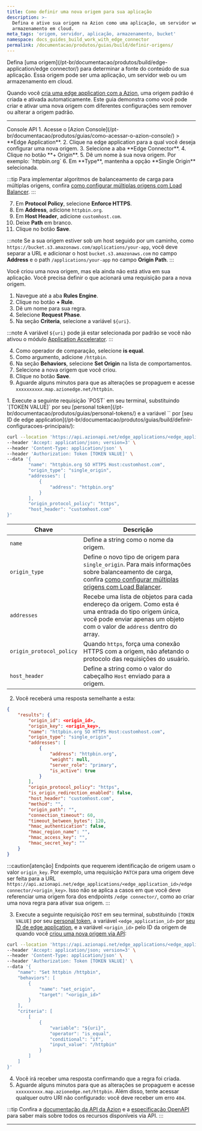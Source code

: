 ```yaml
---
title: Como definir uma nova origem para sua aplicação
description: >-
  Defina e ative sua origem na Azion como uma aplicação, um servidor web ou um
  armazenamento em cloud.
meta_tags: 'origem, servidor, aplicação, armazenamento, bucket'
namespace: docs_guides_build_work_with_edge_connector
permalink: /documentacao/produtos/guias/build/definir-origens/
---
```




Defina [uma origem](/pt-br/documentacao/produtos/build/edge-application/edge connector/) para determinar a fonte do conteúdo de sua aplicação. Essa origem pode ser uma aplicação, um servidor web ou um armazenamento em cloud.

Quando você [cria uma edge application com a Azion](/pt-br/documentacao/produtos/comecar-com-um-template/), uma origem padrão é criada e ativada automaticamente. Este guia demonstra como você pode criar e ativar uma nova origem com diferentes configurações sem remover ou alterar a origem padrão.

---

<Tabs client:visible>
    <Fragment slot="tab.console">Console</Fragment>
    <Fragment slot="tab.api">API</Fragment>

<Fragment slot="panel.console">
1. Acesse o [Azion Console](/pt-br/documentacao/produtos/guias/como-acessar-o-azion-console/) > **Edge Application**.
2. Clique na edge application para a qual você deseja configurar uma nova origem.
3. Selecione a aba **Edge Connector**.
4. Clique no botão **+ Origin**.
5. Dê um nome à sua nova origem. Por exemplo: `httpbin.org`
6. Em **Type**, mantenha a opção **Single Origin** selecionada.

:::tip
Para implementar algoritmos de balanceamento de carga para múltiplas origens, confira [como configurar múltiplas origens com Load Balancer](/pt-br/documentacao/produtos/guias/build/configure-multiplas-origens/).
:::

7. Em **Protocol Policy**, selecione **Enforce HTTPS**.
8. Em **Address**, adicione `httpbin.org`.
9. Em **Host Header**, adicione `customhost.com`.
10. Deixe **Path** em branco.
11. Clique no botão **Save**.

:::note
Se a sua origem estiver sob um host seguido por um caminho, como `https://bucket.s3.amazonaws.com/applications/your-app`, você deve separar a URL e adicionar o host `bucket.s3.amazonaws.com` no campo **Address** e o path `/applications/your-app` no campo **Origin Path**.
:::

Você criou uma nova origem, mas ela ainda não está ativa em sua aplicação. Você precisa definir o que acionará uma requisição para a nova origem.

1. Navegue até a aba **Rules Engine**.
2. Clique no botão **+ Rule**.
3. Dê um nome para sua regra.
4. Selecione **Request Phase**.
5. Na seção **Criteria**, selecione a variável `${uri}`.

:::note
A variável `${uri}` pode já estar selecionada por padrão se você não ativou o módulo [Application Accelerator](/pt-br/documentacao/produtos/build/edge-application/#modules).
:::

4. Como operador de comparação, selecione **is equal**.
5. Como argumento, adicione `/httpbin`.
6. Na seção **Behaviors**, selecione **Set Origin** na lista de comportamentos.
7. Selecione a nova origem que você criou.
8. Clique no botão **Save**.
9. Aguarde alguns minutos para que as alterações se propaguem e acesse `xxxxxxxxxx.map.azionedge.net/httpbin`.
</Fragment>

<Fragment slot="panel.api">
1. Execute a seguinte requisição `POST` em seu terminal, substituindo `[TOKEN VALUE]` por seu [personal token](/pt-br/documentacao/produtos/guias/personal-tokens/) e a variável `<edge_application_id>` por [seu ID de edge application](/pt-br/documentacao/produtos/guias/build/definir-configuracoes-principais/):

```bash
curl --location 'https://api.azionapi.net/edge_applications/<edge_application_id>/edge connector' \
--header 'Accept: application/json; version=3' \
--header 'Content-Type: application/json' \
--header 'Authorization: Token [TOKEN VALUE]' \
--data '{
        "name": "httpbin.org SO HTTPS Host:customhost.com",
        "origin_type": "single_origin",
        "addresses": [
            {
                "address": "httpbin.org"
            }
        ],
        "origin_protocol_policy": "https",
        "host_header": "customhost.com"
}'
```

  | Chave | Descrição |
  | --- | --- |
  | `name` | Define a string como o nome da origem. |
  | `origin_type` | Define o novo tipo de origem para `single_origin`. Para mais informações sobre balanceamento de carga, confira [como configurar múltiplas origens com Load Balancer](/pt-br/documentacao/produtos/guias/build/configure-multiplas-origens/). |
  | `addresses` | Recebe uma lista de objetos para cada endereço da origem. Como esta é uma entrada do tipo origem única, você pode enviar apenas um objeto com o valor de `address` dentro do array. |
  | `origin_protocol_policy` | Quando `https`, força uma conexão HTTPS com a origem, não afetando o protocolo das requisições do usuário. |
  | `host_header` | Define a string como o valor do cabeçalho `Host` enviado para a origem. |

2. Você receberá uma resposta semelhante a esta:

```json
{
    "results": {
        "origin_id": <origin_id>,
        "origin_key": <origin_key>,
        "name": "httpbin.org SO HTTPS Host:customhost.com",
        "origin_type": "single_origin",
        "addresses": [
            {
                "address": "httpbin.org",
                "weight": null,
                "server_role": "primary",
                "is_active": true
            }
        ],
        "origin_protocol_policy": "https",
        "is_origin_redirection_enabled": false,
        "host_header": "customhost.com",
        "method": "",
        "origin_path": "",
        "connection_timeout": 60,
        "timeout_between_bytes": 120,
        "hmac_authentication": false,
        "hmac_region_name": "",
        "hmac_access_key": "",
        "hmac_secret_key": ""
    }
}
```

:::caution[atenção]
Endpoints que requerem identificação de origem usam o valor `origin_key`. Por exemplo, uma requisição `PATCH` para uma origem deve ser feita para a URL `https://api.azionapi.net/edge_applications/<edge_application_id>/edge connector/<origin_key>`. Isso não se aplica a casos em que você deve referenciar uma origem fora dos endpoints `/edge connector/`, como ao criar uma nova regra para ativar sua origem.
:::

3. Execute a seguinte requisição `POST` em seu terminal, substituindo `[TOKEN VALUE]` por seu [personal token](/pt-br/documentacao/produtos/guias/personal-tokens/), a variável `<edge_application_id>` por [seu ID de edge application](/pt-br/documentacao/produtos/guias/build/definir-configuracoes-principais/), e a variável `<origin_id>` pelo ID da origem de quando você [criou uma nova origem via API](#via-api):

```bash
curl --location 'https://api.azionapi.net/edge_applications/<edge_application_id>/rules_engine/request/rules' \
--header 'Accept: application/json; version=3' \
--header 'Content-Type: application/json' \
--header 'Authorization: Token [TOKEN VALUE]' \
--data '{
    "name": "Set httpbin /httpbin",
    "behaviors": [
        {
            "name": "set_origin",
            "target": "<origin_id>"
        }
    ],
    "criteria": [
        [
            {
                "variable": "${uri}",
                "operator": "is_equal",
                "conditional": "if",
                "input_value": "/httpbin"
            }
        ]
    ]
}'
```

4. Você irá receber uma resposta confirmando que a regra foi criada.
5. Aguarde alguns minutos para que as alterações se propaguem e acesse `xxxxxxxxxx.map.azionedge.net/httpbin`. Além disso, tente acessar qualquer outro URI não configurado: você deve receber um erro `404`.

:::tip
Confira a [documentação da API da Azion](https://api.azion.com/) e a [especificação OpenAPI](https://github.com/aziontech/azionapi-openapi/) para saber mais sobre todos os recursos disponíveis via API.
:::
</Fragment>

</Tabs>

---